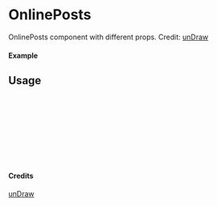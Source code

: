 
<Meta of={OnlinePosts} title="unDraw/OnlinePosts" />

# OnlinePosts

OnlinePosts component with different props.
Credit: [unDraw](https://undraw.co/illustrations)

#### Example

<Canvas of={OnlinePosts.Primary} />

## Usage

```ts
import { OnlinePosts } from "yadl-ui";

const Example = () => {
  return (
      <OnlinePosts />
  );
};

export default Example;
```

#### Credits
[unDraw](https://undraw.co/illustrations)
